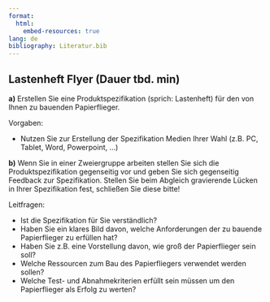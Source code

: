 ```yaml
---
format:
  html:
    embed-resources: true
lang: de
bibliography: Literatur.bib
---
```


<!--
title: "DEB3 Produktentwicklung 1"
resource-path: ["../images"]
format:
  html:
    embed-resources: true

author:
  - name: "Christian Anders"
    roles: "Dozent"
    email: christian.anders@hs-esslingen.de
    affiliation: 
      - name: "Hochschule Esslingen"
        department: "Wirtschaft & Technik"
        group: "Digital Engineering (DEB)"
        city: "Esslingen am Neckar"
        postal-code: 73728
        country: "Deutschland"
        url: https://www.hs-esslingen.de/
abstract: > 
  Skript zur Vorlesung und Labor *"Produktentwicklung 1"* für den Studiengang Digital Engineering DEB3 im Wintersemester 2024/2025
keywords:
  - Produktentwicklung
  - Ideenfindung
  - Konzeptentwicklung
  - Labor
  - Flyer
  - Lastenheft
copyright: 
  holder: Christian Anders
  year: 2024
lang: de
bibliography: Literatur.bib
date: last-modified
toc: false
number-sections: false
scrollable: true
toc-location: right-body
cap-location: bottom
number-offset: 0
link-external-icon: true
link-external-newwindow: true
-->

<!-- 
::: {.callout-warning}
## WARNING!
**THIS DOCUMENT IS STILL WORK IN PROGRESS!!!**
:::
-->
<!-- 
::: {.callout-warning}
## WARNING!
**THIS DOCUMENT IS STILL WORK IN PROGRESS!!!**
:::
-->

<!-- -------------------------------------------------------------------------

                       LABOR "FLYER" AUFGABE LASTENEHFT FLYER

-------------------------------------------------------------------------- -->

::: {.callout-note}
## Lastenheft Flyer (Dauer tbd. min)

**a)** Erstellen Sie eine Produktspezifikation (sprich: Lastenheft) für den von Ihnen zu bauenden Papierflieger.

Vorgaben:

<!-- Nehmen Sie sich hierzu 20 Minuten Zeit (bei Arbeit in Einzelgruppe 30 Minuten).-->
- Nutzen Sie zur Erstellung der Spezifikation Medien Ihrer Wahl (z.B. PC, Tablet, Word, Powerpoint, ...) 

<!--
![Papierflieger mit verschiedenen Flugbahnen (Quelle: Adobe Stock)](images/Flightpath.jpeg){width=60% #fig-labflightpath}
-->

**b)** Wenn Sie in einer Zweiergruppe arbeiten stellen Sie sich die Produktspezifikation gegenseitig vor und geben Sie sich gegenseitig Feedback zur Spezifikation. Stellen Sie beim Abgleich gravierende Lücken in Ihrer Spezifikation fest, schließen Sie diese bitte!

Leitfragen:

- Ist die Spezifikation für Sie verständlich? 
- Haben Sie ein klares Bild davon, welche Anforderungen der zu bauende Papierflieger zu erfüllen hat?
- Haben Sie z.B. eine Vorstellung davon, wie groß der Papierflieger sein soll? 
- Welche Ressourcen zum Bau des Papierfliegers verwendet werden sollen? 
- Welche Test- und Abnahmekriterien erfüllt sein müssen um den Papierflieger als Erfolg zu werten?
:::